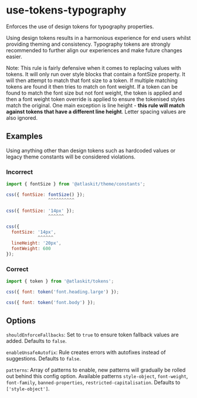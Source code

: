 # use-tokens-typography

Enforces the use of design tokens for typography properties.

Using design tokens results in a harmonious experience for end users whilst providing theming and
consistency. Typography tokens are strongly recommended to further align our experiences and make
future changes easier.

Note: This rule is fairly defensive when it comes to replacing values with tokens. It will only run
over style blocks that contain a fontSize property. It will then attempt to match that font size to
a token. If multiple matching tokens are found it then tries to match on font weight. If a token can
be found to match the font size but not font weight, the token is applied and then a font weight
token override is applied to ensure the tokenised styles match the original. One main exception is
line height - **this rule will match against tokens that have a different line height**. Letter
spacing values are also ignored.

## Examples

Using anything other than design tokens such as hardcoded values or legacy theme constants will be
considered violations.

### Incorrect

```js
import { fontSize } from '@atlaskit/theme/constants';

css({ fontSize: fontSize() });
                ^^^^^^^^^^

css({ fontSize: '14px' });
                ^^^^^^

css({
  fontSize: '14px',
            ^^^^^^
  lineHeight: '20px',
  fontWeight: 600
});

```

### Correct

```js
import { token } from '@atlaskit/tokens';

css({ font: token('font.heading.large') });

css({ font: token('font.body') });
```

## Options

`shouldEnforceFallbacks`: Set to `true` to ensure token fallback values are added. Defaults to
`false`.

`enableUnsafeAutofix`: Rule creates errors with autofixes instead of suggestions. Defaults to
`false`.

`patterns`: Array of patterns to enable, new patterns will gradually be rolled out behind this
config option. Available patterns `style-object`, `font-weight`, `font-family`, `banned-properties`,
`restricted-capitalisation`. Defaults to `['style-object']`.
